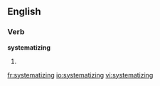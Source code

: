 
==English==

===Verb===
'''systematizing'''

# {{present participle of|systematize}}

[[fr:systematizing]]
[[io:systematizing]]
[[vi:systematizing]]